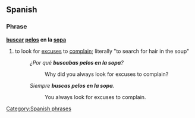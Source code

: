 ==Spanish==

===Phrase===
'''[[buscar]] [[pelo]]s en la [[sopa]]'''
# to look for [[excuse]]s to [[complain]]; literally "to search for hair in the soup"
#:''¿Por qué '''buscabas pelos en la sopa'''?''
#::Why did you always look for excuses to complain?
#:''Siempre '''buscas pelos en la sopa'''.'' 
#::You always look for excuses to complain.

[[Category:Spanish phrases]]